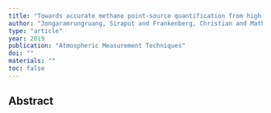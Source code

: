```yaml
---
title: "Towards accurate methane point-source quantification from high-resolution 2-D plume imagery"
author: "Jongaramrungruang, Siraput and Frankenberg, Christian and Matheou, Georgios and Thorpe, Andrew K and Thompson, David R and Kuai, Le and Duren, Riley M"
type: "article"
year: 2019
publication: "Atmospheric Measurement Techniques"
doi: ""
materials: ""
toc: false
---
```


## Abstract

